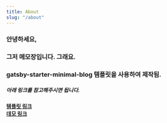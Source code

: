 ```yaml
---
title: About
slug: "/about"
---
```


### 안녕하세요,

### 그저 메모장입니다. 그래요.

### gatsby-starter-minimal-blog 템플릿을 사용하여 제작됨.
##### 아래 링크를 참고해주시면 됩니다.
[**템플릿 링크**](https://www.gatsbyjs.com/starters/LekoArts/gatsby-starter-minimal-blog)  
[**데모 링크**](https://minimal-blog.lekoarts.de)


